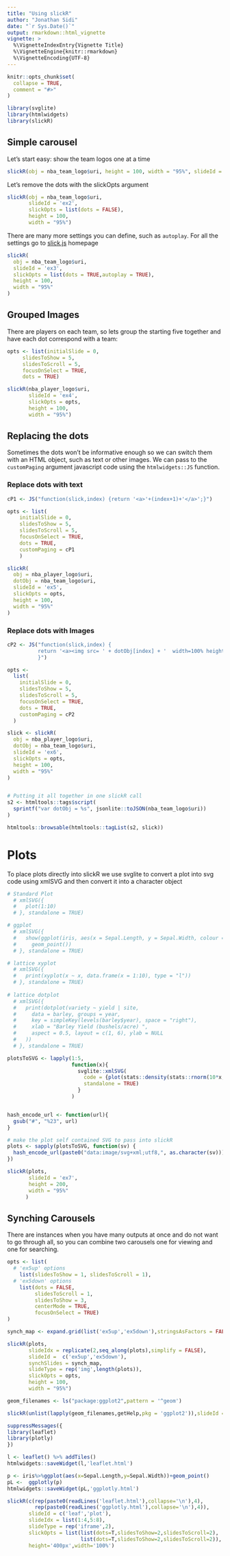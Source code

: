 ```yaml
---
title: "Using slickR"
author: "Jonathan Sidi"
date: "`r Sys.Date()`"
output: rmarkdown::html_vignette
vignette: >
  %\VignetteIndexEntry{Vignette Title}
  %\VignetteEngine{knitr::rmarkdown}
  %\VignetteEncoding{UTF-8}
---
```


```r
knitr::opts_chunk$set(
  collapse = TRUE,
  comment = "#>"
)
```


```r
library(svglite)
library(htmlwidgets)
library(slickR)
```

## Simple carousel
Let's start easy: show the team logos one at a time

```r
slickR(obj = nba_team_logo$uri, height = 100, width = "95%", slideId = 'ex1')
```

Let's remove the dots with the slickOpts argument

```r

slickR(obj = nba_team_logo$uri, 
       slideId = 'ex2', 
       slickOpts = list(dots = FALSE), 
       height = 100, 
       width = "95%")

```


There are many more settings you can define, such as `autoplay`. For all the settings go to [slick.js](http://kenwheeler.github.io/slick) homepage

```r

slickR(
  obj = nba_team_logo$uri,
  slideId = 'ex3',
  slickOpts = list(dots = TRUE,autoplay = TRUE),
  height = 100, 
  width = "95%"
)

```

## Grouped Images

There are players on each team, so lets group the starting five together and have each dot correspond with a team:

```r

opts <- list(initialSlide = 0, 
     slidesToShow = 5, 
     slidesToScroll = 5,
     focusOnSelect = TRUE, 
     dots = TRUE)

slickR(nba_player_logo$uri,
       slideId = 'ex4',
       slickOpts = opts,
       height = 100, 
       width = "95%")

```

## Replacing the dots

Sometimes the dots won't be informative enough so we can switch them with an HTML object, such as text or other images. We can pass to the `customPaging` argument javascript code using the `htmlwidgets::JS` function. 

### Replace dots with text

```r

cP1 <- JS("function(slick,index) {return '<a>'+(index+1)+'</a>';}")

opts <- list(
    initialSlide = 0,
    slidesToShow = 5,
    slidesToScroll = 5,
    focusOnSelect = TRUE,
    dots = TRUE,
    customPaging = cP1
    )

slickR(
  obj = nba_player_logo$uri,
  dotObj = nba_team_logo$uri,
  slideId = 'ex5',
  slickOpts = opts,
  height = 100,
  width = "95%"
) 

```

### Replace dots with Images

```r

cP2 <- JS("function(slick,index) {
          return '<a><img src= ' + dotObj[index] + '  width=100% height=100%></a>';
          }")

opts <- 
  list(
    initialSlide = 0,
    slidesToShow = 5,
    slidesToScroll = 5,
    focusOnSelect = TRUE,
    dots = TRUE,
    customPaging = cP2
  )

slick <- slickR(
  obj = nba_player_logo$uri,
  dotObj = nba_team_logo$uri,
  slideId = 'ex6',
  slickOpts = opts,
  height = 100,
  width = "95%"
) 


# Putting it all together in one slickR call
s2 <- htmltools::tags$script(
  sprintf("var dotObj = %s", jsonlite::toJSON(nba_team_logo$uri))
)

htmltools::browsable(htmltools::tagList(s2, slick))
```

# Plots

To place plots directly into slickR we use svglite to convert a plot into svg code using xmlSVG and then convert it into a character object

```r

# Standard Plot
  # xmlSVG({
  #   plot(1:10)
  # }, standalone = TRUE)

# ggplot
  # xmlSVG({
  #   show(ggplot(iris, aes(x = Sepal.Length, y = Sepal.Width, colour = Species)) +
  #     geom_point())
  # }, standalone = TRUE)

# lattice xyplot
  # xmlSVG({
  #   print(xyplot(x ~ x, data.frame(x = 1:10), type = "l"))
  # }, standalone = TRUE)
    
# lattice dotplot
  # xmlSVG({
  #   print(dotplot(variety ~ yield | site,
  #     data = barley, groups = year,
  #     key = simpleKey(levels(barley$year), space = "right"),
  #     xlab = "Barley Yield (bushels/acre) ",
  #     aspect = 0.5, layout = c(1, 6), ylab = NULL
  #   ))
  # }, standalone = TRUE)

plotsToSVG <- lapply(1:5,
                     function(x){
                       svglite::xmlSVG(
                         code = {plot(stats::density(stats::rnorm(10*x,sd=x)))},
                         standalone = TRUE)
                       }
                     )


hash_encode_url <- function(url){
  gsub("#", "%23", url)
}

# make the plot self contained SVG to pass into slickR
plots <- sapply(plotsToSVG, function(sv) {
  hash_encode_url(paste0("data:image/svg+xml;utf8,", as.character(sv)))
})
```  

```r
slickR(plots, 
       slideId = 'ex7',
       height = 200, 
       width = "95%"
      )
```

## Synching Carousels

There are instances when you have many outputs at once and do not want to go through all, so you can combine two carousels one for viewing and one for searching.

```r

opts <- list(
  # 'ex5up' options
    list(slidesToShow = 1, slidesToScroll = 1),
  # 'ex5down' options
    list(dots = FALSE, 
         slidesToScroll = 1, 
         slidesToShow = 3,
         centerMode = TRUE, 
         focusOnSelect = TRUE)
)

synch_map <- expand.grid(list('ex5up','ex5down'),stringsAsFactors = FALSE)

slickR(plots,
       slideIdx = replicate(2,seq_along(plots),simplify = FALSE),
       slideId =  c('ex5up','ex5down'),
       synchSlides = synch_map,
       slideType = rep('img',length(plots)),
       slickOpts = opts,
       height = 100, 
       width = "95%")

```

<!-- # Iframes -->

<!-- Since the carousel can accept any html element we can place iframes in the carousel. -->

<!-- There are times when you may want to put in different DOMs rather than an image in slick. Using slideType you can specify which DOM is used in the slides.  -->

<!-- For example lets put the help Rd files from ggplot2 into a slider using the helper function getHelp. (Dont forget to open the output to a browser to view the iframe contents). -->

```r
geom_filenames <- ls("package:ggplot2",pattern = '^geom')

slickR(unlist(lapply(geom_filenames,getHelp,pkg = 'ggplot2')),slideId = 'ex6',slideType = 'iframe',height = '400px',width='100%',slickOpts = list(dots=T,slidesToShow=2,slidesToScroll=2))
```

<!-- ## htmlwidgets -->

<!-- Finally, we can really leverage R and place self contained htmlwidgets in iframes (like leaflets and plotly) and use them in a carousel. This solves a problem of how to run many htmlwidgets at once outside of Shiny. -->

```r
suppressMessages({
library(leaflet)
library(plotly)
})

l <- leaflet() %>% addTiles()
htmlwidgets::saveWidget(l,'leaflet.html')

p <- iris%>%ggplot(aes(x=Sepal.Length,y=Sepal.Width))+geom_point()
pL <-  ggplotly(p)
htmlwidgets::saveWidget(pL,'ggplotly.html')

slickR(c(rep(paste0(readLines('leaflet.html'),collapse='\n'),4),
         rep(paste0(readLines('ggplotly.html'),collapse='\n'),4)),
       slideId = c('leaf','plot'),
       slideIdx = list(1:4,5:8),
       slideType = rep('iframe',2),
       slickOpts = list(list(dots=T,slidesToShow=2,slidesToScroll=2),
                        list(dots=T,slidesToShow=2,slidesToScroll=2)),
       height='400px',width='100%')
```